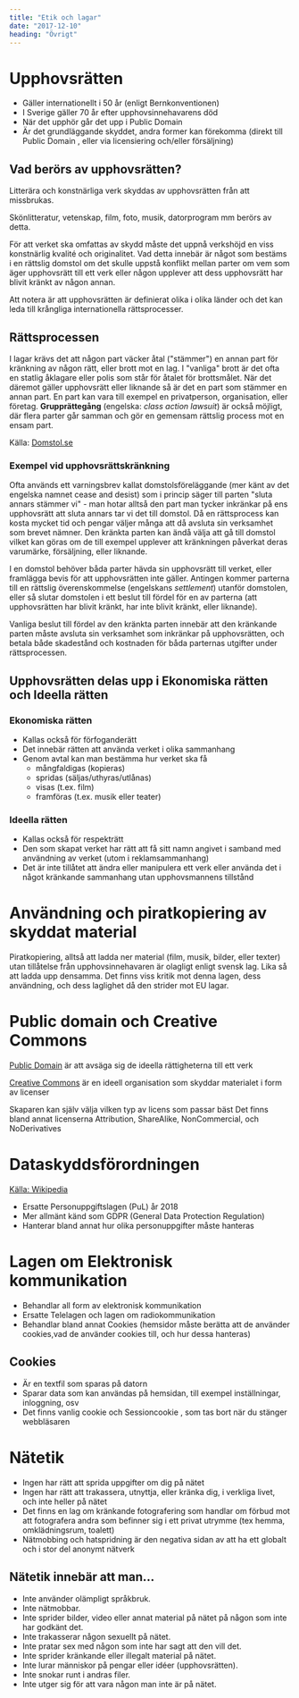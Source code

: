 ```yaml
---
title: "Etik och lagar"
date: "2017-12-10"
heading: "Övrigt"
---
```


# Upphovsrätten

- Gäller internationellt i 50 år (enligt Bernkonventionen)
- I Sverige gäller 70 år efter upphovsinnehavarens död
- När det upphör går det upp i Public Domain
- Är det grundläggande skyddet, andra former kan förekomma (direkt till Public Domain , eller via licensiering och/eller försäljning)

## Vad berörs av upphovsrätten?

Litterära och konstnärliga verk skyddas av upphovsrätten från att missbrukas.

Skönlitteratur, vetenskap, film, foto, musik, datorprogram mm berörs av detta.

För att verket ska omfattas av skydd måste det uppnå verkshöjd en viss konstnärlig kvalité och originalitet. Vad detta innebär är något som bestäms i en rättslig domstol om det skulle uppstå konflikt mellan parter om vem som äger upphovsrätt till ett verk eller någon upplever att dess upphovsrätt har blivit kränkt av någon annan.

Att notera är att upphovsrätten är definierat olika i olika länder och det kan leda till krångliga internationella rättsprocesser.

## Rättsprocessen

I lagar krävs det att någon part väcker åtal ("stämmer") en annan part för kränkning av någon rätt, eller brott mot en lag. I "vanliga" brott är det ofta en statlig åklagare eller polis som står för åtalet för brottsmålet. När det däremot gäller upphovsrätt eller liknande så är det en part som stämmer en annan part. En part kan vara till exempel en privatperson, organisation, eller företag. **Grupprättegång** (engelska: *class action lawsuit*) är också möjligt, där flera parter går samman och gör en gemensam rättslig process mot en ensam part.

Källa: [Domstol.se](https://www.domstol.se/amnen/brott-och-straff/sa-gar-en-rattegang-till/sa-hanteras-ett-brottmal-i-domstol/)

### Exempel vid upphovsrättskränkning

Ofta används ett varningsbrev kallat domstolsföreläggande (mer känt av det engelska namnet cease and desist) som i princip säger till parten "sluta annars stämmer vi" - man hotar alltså den part man tycker inkränkar på ens upphovsrätt att sluta annars tar vi det till domstol. Då en rättsprocess kan kosta mycket tid och pengar väljer många att då avsluta sin verksamhet som brevet nämner. Den kränkta parten kan ändå välja att gå till domstol vilket kan göras om de till exempel upplever att kränkningen påverkat deras varumärke, försäljning, eller liknande.

I en domstol behöver båda parter hävda sin upphovsrätt till verket, eller framlägga bevis för att upphovsrätten inte gäller. Antingen kommer parterna till en rättslig överenskommelse (engelskans *settlement*) utanför domstolen, eller så slutar domstolen i ett beslut till fördel för en av parterna (att upphovsrätten har blivit kränkt, har inte blivit kränkt, eller liknande).

Vanliga beslut till fördel av den kränkta parten innebär att den kränkande parten måste avsluta sin verksamhet som inkränkar på upphovsrätten, och betala både skadestånd och kostnaden för båda parternas utgifter under rättsprocessen.

## Upphovsrätten delas upp i Ekonomiska rätten och Ideella rätten

### Ekonomiska rätten

- Kallas också för förfoganderätt
- Det innebär rätten att använda verket i olika sammanhang
- Genom avtal kan man bestämma hur verket ska få
  - mångfaldigas (kopieras)
  - spridas (säljas/uthyras/utlånas)
  - visas (t.ex. film)
  - framföras (t.ex. musik eller teater)

### Ideella rätten

- Kallas också för respekträtt
- Den som skapat verket har rätt att få sitt namn angivet i samband med användning av verket (utom i reklamsammanhang)
- Det är inte tillåtet att ändra eller manipulera ett verk eller använda det i något kränkande sammanhang utan upphovsmannens tillstånd

# Användning och piratkopiering av skyddat material

Piratkopiering, alltså att ladda ner material (film, musik, bilder, eller texter) utan tillåtelse från upphovsinnehavaren är olagligt enligt svensk lag.
Lika så att ladda upp densamma.
Det finns viss kritik mot denna lagen, dess användning, och dess laglighet då den strider mot EU lagar.

# Public domain och Creative Commons

[Public Domain](https://en.wikipedia.org/wiki/Public_domain) är att avsäga sig de ideella rättigheterna till ett verk

[Creative Commons](https://creativecommons.org/) är en ideell organisation som skyddar materialet i form av licenser

Skaparen kan själv välja vilken typ av licens som passar bäst
Det finns bland annat licenserna Attribution, ShareAlike, NonCommercial, och NoDerivatives

# Dataskyddsförordningen

[Källa: Wikipedia](https://sv.wikipedia.org/wiki/Dataskyddsf%C3%B6rordningen)

- Ersatte Personuppgiftslagen (PuL) år 2018
- Mer allmänt känd som GDPR (General Data Protection Regulation)
- Hanterar bland annat hur olika personuppgifter måste hanteras

# Lagen om Elektronisk kommunikation

- Behandlar all form av elektronisk kommunikation
- Ersatte Telelagen och lagen om radiokommunikation
- Behandlar bland annat Cookies (hemsidor måste berätta att de använder cookies,vad de använder cookies till, och hur dessa hanteras)

## Cookies

- Är en textfil som sparas på datorn
- Sparar data som kan användas på hemsidan, till exempel inställningar, inloggning, osv
- Det finns vanlig cookie och Sessioncookie , som tas bort när du stänger webbläsaren

# Nätetik

- Ingen har rätt att sprida uppgifter om dig på nätet
- Ingen har rätt att trakassera, utnyttja, eller kränka dig, i verkliga livet, och inte heller på nätet
- Det finns en lag om kränkande fotografering som handlar om förbud mot att fotografera andra som befinner sig i ett privat utrymme (tex hemma, omklädningsrum, toalett)
- Nätmobbing och hatspridning är den negativa sidan av att ha ett globalt och i stor del anonymt nätverk

## Nätetik innebär att man...

- Inte använder olämpligt språkbruk.
- Inte nätmobbar.
- Inte sprider bilder, video eller annat material på nätet på någon som inte har godkänt det.
- Inte trakasserar någon sexuellt på nätet.
- Inte pratar sex med någon som inte har sagt att den vill det.
- Inte sprider kränkande eller illegalt material på nätet.
- Inte lurar människor på pengar eller idéer (upphovsrätten).
- Inte snokar runt i andras filer.
- Inte utger sig för att vara någon man inte är på nätet.
